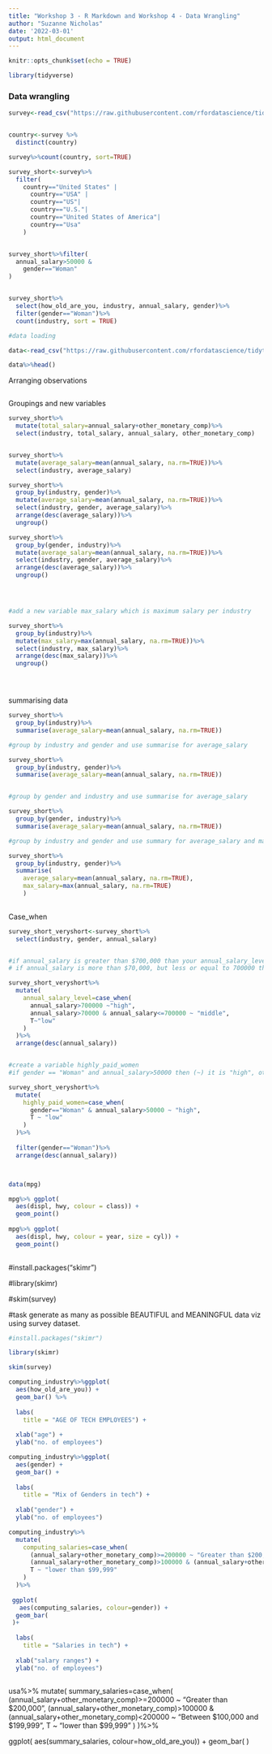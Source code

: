 ```yaml
---
title: "Workshop 3 - R Markdown and Workshop 4 - Data Wrangling"
author: "Suzanne Nicholas"
date: '2022-03-01'
output: html_document
---
```


```r
knitr::opts_chunk$set(echo = TRUE)

library(tidyverse)


```

### Data wrangling


```r

survey<-read_csv("https://raw.githubusercontent.com/rfordatascience/tidytuesday/master/data/2021/2021-05-18/survey.csv")


country<-survey %>%
  distinct(country)

survey%>%count(country, sort=TRUE)

survey_short<-survey%>%
  filter(
    country=="United States" | 
      country=="USA" | 
      country=="US"|
      country=="U.S."|
      country=="United States of America"|
      country=="Usa"
    )


survey_short%>%filter(
  annual_salary>50000 &
    gender=="Woman"
)


survey_short%>%
  select(how_old_are_you, industry, annual_salary, gender)%>%
  filter(gender=="Woman")%>%
  count(industry, sort = TRUE)


```



```r

#data loading

data<-read_csv("https://raw.githubusercontent.com/rfordatascience/tidytuesday/master/data/2021/2021-05-18/survey.csv")

data%>%head()


```

Arranging observations

```r



```



Groupings and new variables

```r

survey_short%>%
  mutate(total_salary=annual_salary+other_monetary_comp)%>%
  select(industry, total_salary, annual_salary, other_monetary_comp)


survey_short%>%
  mutate(average_salary=mean(annual_salary, na.rm=TRUE))%>%
  select(industry, average_salary)

survey_short%>%
  group_by(industry, gender)%>%
  mutate(average_salary=mean(annual_salary, na.rm=TRUE))%>%
  select(industry, gender, average_salary)%>%
  arrange(desc(average_salary))%>%
  ungroup()

survey_short%>%
  group_by(gender, industry)%>%
  mutate(average_salary=mean(annual_salary, na.rm=TRUE))%>%
  select(industry, gender, average_salary)%>%
  arrange(desc(average_salary))%>%
  ungroup()




#add a new variable max_salary which is maximum salary per industry

survey_short%>%
  group_by(industry)%>%
  mutate(max_salary=max(annual_salary, na.rm=TRUE))%>%
  select(industry, max_salary)%>%
  arrange(desc(max_salary))%>%
  ungroup()





```

summarising data

```r

survey_short%>%
  group_by(industry)%>%
  summarise(average_salary=mean(annual_salary, na.rm=TRUE))

#group by industry and gender and use summarise for average_salary

survey_short%>%
  group_by(industry, gender)%>%
  summarise(average_salary=mean(annual_salary, na.rm=TRUE))


#group by gender and industry and use summarise for average_salary

survey_short%>%
  group_by(gender, industry)%>%
  summarise(average_salary=mean(annual_salary, na.rm=TRUE))

#group by industry and gender and use summary for average_salary and max_salary

survey_short%>%
  group_by(industry, gender)%>%
  summarise(
    average_salary=mean(annual_salary, na.rm=TRUE), 
    max_salary=max(annual_salary, na.rm=TRUE)
    )
    

```


Case_when

```r

survey_short_veryshort<-survey_short%>%
  select(industry, gender, annual_salary)


#if annual_salary is greater than $700,000 than your annual_salary_level is high, otherwise it is low
# if annual_salary is more than $70,000, but less or equal to 700000 then your annual_salary_level is middle, otherwise it is low.

survey_short_veryshort%>%
  mutate(
    annual_salary_level=case_when(
      annual_salary>700000 ~"high",
      annual_salary>70000 & annual_salary<=700000 ~ "middle",
      T~"low"
    )
  )%>%
  arrange(desc(annual_salary))


#create a variable highly_paid_women
#if gender == "Woman" and annual_salary>50000 then (~) it is "high", otherwise it is low

survey_short_veryshort%>%
  mutate(
    highly_paid_women=case_when(
      gender=="Woman" & annual_salary>50000 ~ "high",
      T ~ "low"
    )
  )%>%
  
  filter(gender=="Woman")%>%
  arrange(desc(annual_salary))




```

```r

data(mpg)

mpg%>% ggplot(
  aes(displ, hwy, colour = class)) +
  geom_point()
  
mpg%>% ggplot(
  aes(displ, hwy, colour = year, size = cyl)) +
  geom_point()
  


```

#install.packages("skimr")

#library(skimr)

#skim(survey)

#task generate as many as possible BEAUTIFUL and MEANINGFUL data viz using survey dataset.

```r

#install.packages("skimr")

library(skimr)

skim(survey)


```



```r

computing_industry%>%ggplot(
  aes(how_old_are_you)) +
  geom_bar() %>%
  
  labs(
    title = "AGE OF TECH EMPLOYEES") +
  
  xlab("age") +
  ylab("no. of employees")

```

```r

computing_industry%>%ggplot(
  aes(gender) +
  geom_bar() +
  
  labs(
    title = "Mix of Genders in tech") +
  
  xlab("gender") +
  ylab("no. of employees")

```


```r

computing_industry%>%
  mutate(
    computing_salaries=case_when(
      (annual_salary+other_monetary_comp)>=200000 ~ "Greater than $200,000",
      (annual_salary+other_monetary_comp)>100000 & (annual_salary+other_monetary_comp)<200000 ~ "Between $100,000 and $199,999",
      T ~ "lower than $99,999"
    )
  )%>%
  
 ggplot(
   aes(computing_salaries, colour=gender)) +
  geom_bar(
 )+
  
  labs(
    title = "Salaries in tech") +
  
  xlab("salary ranges") +
  ylab("no. of employees")
 

```


usa%>%
   mutate(
    summary_salaries=case_when(
      (annual_salary+other_monetary_comp)>=200000 ~ "Greater than $200,000",
      (annual_salary+other_monetary_comp)>100000 & (annual_salary+other_monetary_comp)<200000 ~ "Between $100,000 and $199,999",
      T ~ "lower than $99,999"
    )
  )%>%
  
 ggplot(
   aes(summary_salaries, colour=how_old_are_you)) +
  geom_bar(
 )
 








